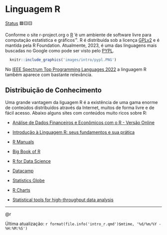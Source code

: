# Linguagem R

[Status](convencoes.html#status-do-material) 🟦🟨🟨

Conforme o site r-project.org o [R](https://www.r-project.org/about.html) 'é um ambiente de software livre para computação estatística e gráficos'¹. R é distribuída sob a licença [GPLv2](https://www.r-project.org/COPYING) e é mantida pela R Foundation. Atualmente, 2023, é uma das linguagens mais buscadas no Google como pode ser visto pelo [PYPL](https://pypl.github.io/PYPL.html).

```r
  knitr::include_graphics('images/intro/pypl.PNG')
```

No [IEEE Spectrum Top Programming Languages 2022](https://spectrum.ieee.org/top-programming-languages-2022) a linguagem R também aparece com bastante relevância.

## Distribuição de Conhecimento

Uma grande vantagem da liguagem R é a existência de uma gama enorme de conteúdos distribuídos através da Internet, muitos de forma livre e de fácil acesso. Abaixo alguns sites com conteúdos muito ricos sobre R:

-   [Análise de Dados Financeiros e Econômicos com o R - Versão Online](https://msperlin.com/adfer/)

-   [Introdução à Linguagem R: seus fundamentos e sua prática](https://pedropark99.github.io/Introducao_R/)

-   [R Manuals](https://rstudio.github.io/r-manuals/)

-   [Big Book of R](https://www.bigbookofr.com/)

-   [R for Data Science](https://r4ds.hadley.nz/)

-   [Datacamp](https://www.datacamp.com/)

-   [Statistics Globe](https://statisticsglobe.com/)

-   [R Charts](https://r-charts.com/)

-   [Statistical tools for high-throughput data analysis](http://www.sthda.com/english/)

------------------------------------------------------------------------

@r

Última atualização: `r format(file.info('intro_r.qmd')$mtime, '%d/%m/%Y - %H:%M:%S')`
